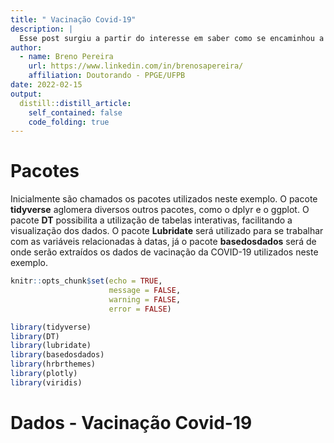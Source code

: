 ```yaml
---
title: " Vacinação Covid-19"
description: |
  Esse post surgiu a partir do interesse em saber como se encaminhou a vacinação contra a Covid-19 e da chance de utilizar, novamente, a plataforma da Base dos Dados. Nesta pesquisa, foram consideradas as pessoas vacinadas em Caruaru-PE.
author:
  - name: Breno Pereira
    url: https://www.linkedin.com/in/brenosapereira/
    affiliation: Doutorando - PPGE/UFPB
date: 2022-02-15
output:
  distill::distill_article:
    self_contained: false
    code_folding: true
---
```



# Pacotes

Inicialmente são chamados os pacotes utilizados neste exemplo. O pacote **tidyverse** aglomera diversos outros pacotes, como o dplyr e o ggplot. O pacote **DT** possibilita a utilização de tabelas interativas, facilitando a visualização dos dados. O pacote **Lubridate** será utilizado para se trabalhar com as variáveis relacionadas à datas, já o pacote **basedosdados** será de onde serão extraídos os dados de vacinação da COVID-19 utilizados neste exemplo.

```r
knitr::opts_chunk$set(echo = TRUE,
                      message = FALSE,
                      warning = FALSE,
                      error = FALSE)

library(tidyverse)
library(DT)
library(lubridate)
library(basedosdados)
library(hrbrthemes)
library(plotly)
library(viridis)
```

# Dados - Vacinação Covid-19

